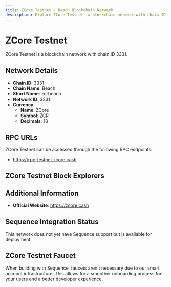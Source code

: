 ```yaml
--- 
title: ZCore Testnet - Beach Blockchain Network
description: Explore ZCore Testnet, a blockchain network with chain ID 3331. Learn about its native currency, ZCore, and how to interact with the network.
---
```


# ZCore Testnet

ZCore Testnet is a blockchain network with chain ID 3331.

## Network Details

- **Chain ID**: 3331
- **Chain Name**: Beach
- **Short Name**: zcrbeach
- **Network ID**: 3331
- **Currency**: 
  - **Name**: ZCore
  - **Symbol**: ZCR
  - **Decimals**: 18

## RPC URLs

ZCore Testnet can be accessed through the following RPC endpoints:

- https://rpc-testnet.zcore.cash

## ZCore Testnet Block Explorers



## Additional Information

- **Official Website**: https://zcore.cash

## Sequence Integration Status

This network does not yet have Sequence support but is available for deployment.

## ZCore Testnet Faucet

When building with Sequence, faucets aren't necessary due to our smart account infrastructure. This allows for a smoother onboarding process for your users and a better developer experience.
